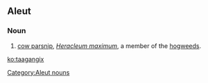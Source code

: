 ==Aleut==

===Noun===
{{head|ale|nouns}}

# [[cow parsnip]], ''[[Heracleum maximum]]'', a member of the [[hogweed]]s.

[[Category:Aleut nouns]]

[[ko:taagangix]]